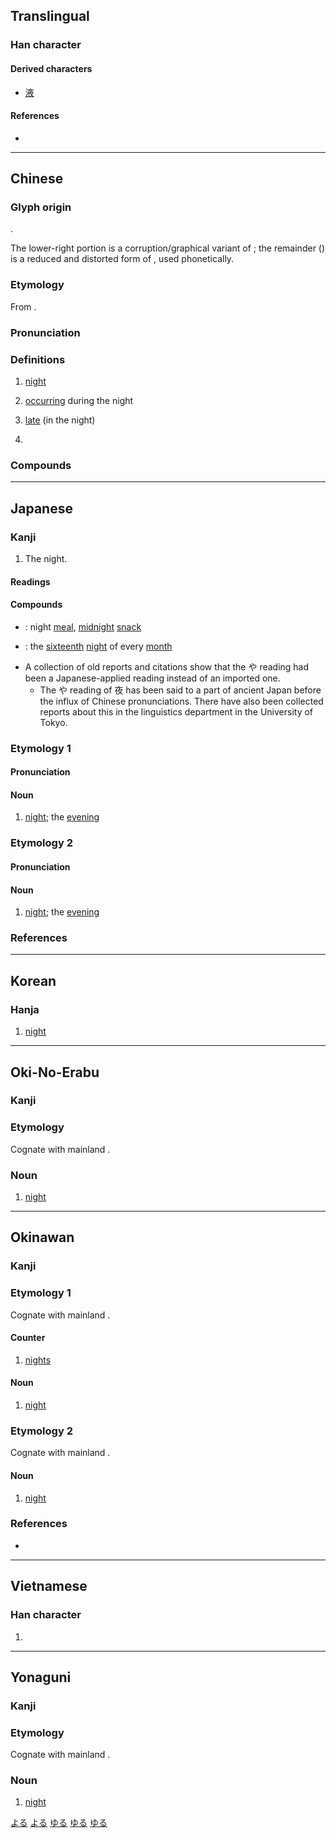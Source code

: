 {{character info/new}}
{{also|亱}}
==Translingual==
{{stroke order|strokes=8}}

===Han character===
{{Han char|rn=36|rad=夕|as=05|sn=8|four=00247|canj=YONK|ids=⿱亠⿰亻⿴夂丶}}

====Derived characters====
* [[液]]

====References====
* {{Han ref|kx=0246.180|dkj=05763|dj=0490.070|hdz=10285.010|uh=591C|ud=22812|bh=A95D|bd=43357}}

----

==Chinese==
{{zh-forms|alt=亱}}

===Glyph origin===
{{Han etyl}}
{{Han compound|亦|夕|t2=moon|ls=psc|c1=p|c2=s}}.

The lower-right portion is a corruption/graphical variant of {{zh-l|*夕}}; the remainder ({{Han compound|亠|亻}}) is a reduced and distorted form of {{zh-l|*亦}}, used phonetically.

===Etymology===
From {{inh|zh|sit-pro|*s-r(j)ak}}.

===Pronunciation===
{{zh-pron
|m=yè
|c=je6
|h=pfs=ya
|mn=iā
|w=3hhia
|mc=y
|oc=y
|ma=y
|cat=n,a,cls
}}

===Definitions===
{{zh-hanzi}}

# [[night]]
#: {{zh-also|晚}}
# [[occurring]] during the night
# {{lb|zh|Cantonese}} [[late]] (in the night)
#: {{zh-x|我 呢{ni1}排 晚晚 都 好 夜 先 返屋企{kei5-2}。|Recently, I've been going home quite '''late in the night'''.|C}}
# {{zh-classifier|the number of nights}}
#: {{zh-x|三 天 兩 夜|three days and two '''nights'''}}

===Compounds===
{{zh-der|夜暗|夜班|夜班車|夜半|夜不閉戶|夜不收|夜餐|夜叉|夜長夢多|夜場|夜車|夜工|夜活|夜間|夜課|夜空|夜郎自大|夜冷|夜裡/夜裏/夜里|夜晚|夜晚黑|夜襲|夜宵|夜校|夜行|夜宴|夜夜|夜以繼日|夜總會|夜戰|一夜無夢|一夜無眠|丁夜|三更半夜|上夜|下半夜|下夜|不分晝夜|不夜|不夜國|不夜城|不夜族|不捨晝夜|不舍晝夜|丙夜|中夜|乘夜|亭午夜分|今夜|以夜繼日|以日繼夜|伴大夜|俾晝作夜|值夜|元夜|入夜|冷齋夜話|初夜|初夜權|前夜|午夜|午夜牛郎|半夜|半夜三更|卜夜卜晝|卜晝卜夜|即夜|吃夜草|同窗夜語|坐夜|城開不夜|夙夜|夙夜不懈|夙夜匪懈|夙夜在公|夙夜為謀|夙興夜寐|夜以接日|夜以繼晝|夜住曉行|夜作|夜來|夜來香|夜光|夜光杯|夜光漆|夜光璧|夜光蟲|夜光錶|夜光雲|夜兒個|夜分|夜勤|夜半三更|夜叉婆|夜叉星|夜合|夜合花|夜合錢|夜嚴|夜士|夜壺|夜夫|夜學|夜客|夜室|夜宿曉行|夜尿症|夜市|夜市場|夜幕|夜幕低垂|夜度娘|夜度資|夜役軍牢|夜思|夜明|夜明珠|夜春|夜景|夜曲|夜月花朝|夜未央|夜氣|夜消|夜深|夜深人靜|夜漏|夜漏將傳|夜炤|夜燕|夜猴|夜珠吠陀|夜盆兒|夜盲症|夜直|夜眼|夜視儀器|夜視設備|夜禁|夜禽類|夜簫|夜糴|夜緊|夜者|夜臺|夜航|夜色|夜蛾|夜行人|夜行晝伏|夜行衣|夜行軍|夜裡|夜譚隨錄|夜貓子|夜遊|夜遊子|夜遊神|夜郎|夜間部|夜闌|夜闌人靜|夜集|夜雨對床|夜靜更深|夜靜更長|夜靜更闌|夜飯|夜驚症|夜鶯|夜鷺|夜鷹|夤夜|大夜|大夜班|大年夜|大節夜|天方夜譚|子夜|子夜歌|守夜|客夜|宵夜|對床夜語|小夜曲|小夜班|小年夜|平安夜|年夜|年夜飯|後半夜|徹夜|懷寶夜行|打夜作|打夜狐|打夜胡|拜夜節|挑燈夜戰|擔隔夜憂|放夜|整夜|斜紋夜蛾|旅夜書懷|日以繼夜|日夜|日日夜夜|明夜|明鋪夜蓋|星夜|星行夜歸|昨夜|時夜|晝伏夜出|晝伏夜游|晝夜|晝夜停勻|晝夜兼行|晝日晝夜|晝短夜長|晨興夜寐|曉伏夜行|曉行夜宿|更夜|更深半夜|更深夜靜|月夜|月夜花朝|朝歌夜絃|朝餐夜宿|林冲夜奔|查夜|楓橋夜泊|歲夜|母夜叉|每夜|永夜|沒晝夜|消夜|深夜|深更半夜|清夜|漏夜|灞陵呵夜|灞陵夜獵|炫晝縞夜|炳燭夜遊|無日無夜|無明無夜|煙夜蛾|照夜璣|熬夜|犬不夜吠|犯夜|甲夜|當夜|白夜|盡日窮夜|禁夜|秉燭夜遊|笑面夜叉|終夜|耶誕夜|聖誕夜|良夜|花朝月夜|行夜|衣繡夜行|衣錦夜游|衣錦夜行|觀光夜市|起夜|巡夜|通夜|連夜|連夜奔走|連暮夜|連更徹夜|過夜|遙夜|錦衣夜行|長夜|長夜飲|門不夜扃|門不夜關|開夜車|閘夜|除夜|隔夜|隔夜色|雪夜訪普|霸陵呵夜|竟夜|魔王夜叉|黑夜|黑更半夜}}

{{zh-cat|Beginning|Time}}

----

==Japanese==

===Kanji===
{{ja-kanji|grade=2|rs=夕05}}

# The night.

====Readings====
{{ja-readings|goon=[[や]] (ya)|kanon=[[や]] (ya)|kun=[[よ]] (yo), [[よる]] (yoru)}}

====Compounds====
* {{ja-r|夜食|やしょく}}: night [[meal]], [[midnight]] [[snack]]
* {{ja-r|十六夜|いざよい}}: the [[sixteenth]] [[night]] of every [[month]]
* A collection of old reports and citations show that the や reading had been a Japanese-applied reading instead of an imported one.
** The や reading of 夜 has been said to a part of ancient Japan before the influx of Chinese pronunciations. There have also been collected reports about this in the linguistics department in the University of Tokyo.

===Etymology 1===
{{ja-kanjitab|よる|yomi=k}}

====Pronunciation====
{{ja-pron|yomi=k|よる|acc=1|acc_ref=DJR,NHK}}

====Noun====
{{ja-noun|よる}}

# [[night]]; the [[evening]]
#: {{ja-usex|'''夜'''が明けて、月が沈んで、今日も地球が回る。|'''よる''' が あけて、つき が しずんで、きょう も ちきゅう が まわる。|Dawn breaks (lit. '''''night''' ends''), the moon sinks, and today as well the Earth revolves.}}
#: {{ja-usex|『'''夜'''のカフェテラス』|『'''^よる''' の ^カフェ ^テラス』|''[[w:Cafe Terrace at Night|Cafe Terrace at '''Night''']]''}}

===Etymology 2===
{{ja-kanjitab|よ|yomi=k}}

====Pronunciation====
{{ja-pron|yomi=k|よる|acc=1|acc_ref=DJR,NHK}}

====Noun====
{{ja-noun|よ}}

# {{lb|ja|literary}} [[night]]; the [[evening]]
#: {{ja-usex|『真夏の'''夜'''の夢』|『^まなつ の '''^よ''' の ^ゆめ』|''[[w:A Midsummer Night's Dream|A Midsummer '''Night''''s Dream]]''}}

===References===
<references/>

[[Category:Japanese basic words|よる]]
[[Category:ja:Times of day|よる]]

----

==Korean==

===Hanja===
{{ko-hanja|hangeul=야|mr=ya}}

# [[night]]

----

==Oki-No-Erabu==

===Kanji===
{{head|ryu|kanji|kun'yomi|いぃーる|romaji|yīru}}

===Etymology===
Cognate with mainland {{cog|ja|夜|tr=yoru||night}}.

===Noun===
{{head|okn|noun|hiragana|いぃーる|romaji|yīru}}

# [[night]]

[[Category:okn:Times of day|ゆる]]

----

==Okinawan==

===Kanji===
{{head|ryu|kanji|kun'yomi|ゆる|romaji|yuru|kun'yomi|ゆー|romaji|yū}}

===Etymology 1===
Cognate with mainland {{cog|ja|夜|tr=yoru||night}}.

====Counter====
{{head|ryu|counter|hiragana|ゆる|romaji|yuru}}

# [[night]]s
#: {{ja-usex|一夜|ちゅゆる|one night}}
#: {{ja-usex|二夜|たゆる|two nights}}

====Noun====
{{head|ryu|noun|hiragana|ゆる|romaji|yuru}}

# [[night]]

===Etymology 2===
Cognate with mainland {{cog|ja|夜|tr=yo||night}}.

====Noun====
{{head|ryu|noun|hiragana|ゆー|romaji|yū}}

# [[night]]

===References===
* {{R:Okinawago Jiten}}

[[Category:ryu:Times of day|ゆる]]

----

==Vietnamese==

===Han character===
{{vi-hantu|[[dạ]], [[dà]]|rs=夕05}}

# {{defn|lang=vi|sort=夕05}}

----

==Yonaguni==

===Kanji===
{{head|yoi|kanji|kun'yomi|どぅる|romaji|duru}}

===Etymology===
Cognate with mainland {{cog|ja|夜|tr=yoru||night}}.

===Noun===
{{head|yoi|noun|hiragana|どぅる|romaji|duru}}

# [[night]]

[[Category:yoi:Times of day|ゆる]]